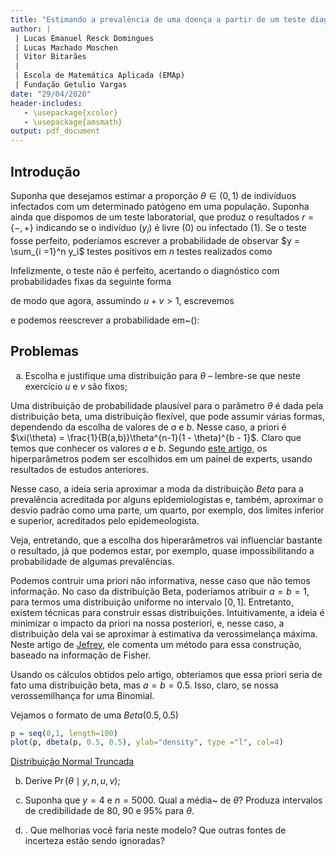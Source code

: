 ```yaml
---
title: "Estimando a prevalência de uma doença a partir de um teste diagnóstico"
author: |
 | Lucas Emanuel Resck Domingues
 | Lucas Machado Moschen
 | Vitor Bitarães
 | 
 | Escola de Matemática Aplicada (EMAp)
 | Fundação Getulio Vargas
date: "29/04/2020"
header-includes:
   - \usepackage{xcolor}
   - \usepackage{amsmath}
output: pdf_document
---
```


## Introdução

Suponha que desejamos estimar a proporção $\theta \in (0, 1)$ de indivíduos infectados com um determinado patógeno em uma população.
Suponha ainda que dispomos de um teste laboratorial, que produz o resultados $r = \{-, +\}$ indicando se o indivíduo ($y_i$) é livre ($0$) ou infectado ($1$).
Se o teste fosse perfeito, poderíamos escrever a probabilidade de observar $y = \sum_{i =1}^n y_i$ testes positivos em $n$ testes realizados como\footnote{Porquê?}

\begin{equation}
\label{eq:prev_simple}
 \operatorname{Pr}\left( y \mid \theta, n \right) = \binom{n}{y} \theta^y (1-\theta)^{n-y}. 
\end{equation}

Infelizmente, o teste não é perfeito, acertando o diagnóstico com probabilidades fixas da seguinte forma\footnote{Naturalmente, $u, v \in (0, 1) \times (0, 1)$, levando em conta a restrição $u + v > 1$.}

\begin{align}
%  \operatorname{Pr}\left(\right)
 \operatorname{Pr}\left(\ r = + \mid y_i = 0 \right) &:= 1-u,\\
 \operatorname{Pr}\left( r = - \mid y_i = 1 \right) &:= 1-v,
\end{align}

de modo que agora, assumindo $u + v > 1$, escrevemos\footnote{Exercício bônus: mostre porquê.}

\begin{equation}
   \begin{split}
  \operatorname{Pr}\left(r = + \mid \theta, u, v \right) &= Pr\left(r = + \mid y_i = 0\right)Pr\left(y_i = 0\right) + Pr\left(r = + \mid y_i = 1\right)Pr\left(y_i = 1\right) \\
  &= Pr\left(r = + \mid y_i = 0\right)Pr\left(y_i = 0\right) + (1 - Pr\left(r = - \mid y_i = 1\right))Pr\left(y_i = 1\right) \\
  &= (1 - u)(1 - \theta) + (1 - (1 - v))\theta \\
  &= 1 - u + \theta(u + v - 1)
   \end{split}
\end{equation}
e podemos reescrever a probabilidade em~(\ref{eq:prev_simple}):
\begin{equation}
 \operatorname{Pr}\left(y \mid \theta, n, u, v\right) = \binom{n}{y} \left[ 1 - u + \theta(u + v - 1) \right]^{y} \left[ u - \theta(u + v - 1)\right]^{n-y}.
\end{equation}





## Problemas

a) Escolha e justifique uma distribuição \textit{a priori} para $\theta$ -- lembre-se que neste exercício $u$ e $v$ são fixos;
 
 \textbf{Resposta:}
 
 Uma distribuição de probabilidade plausível para o parâmetro $\theta$ é dada pela distribuição beta, uma distribuição flexível, que pode assumir várias formas, dependendo da escolha de valores de $a$ e $b$. Nesse caso, a priori é $\xi(\theta) = \frac{1}{B(a,b)}\theta^{n-1}(1 - \theta)^{b - 1}$. Claro que temos que conhecer os valores $a$ e $b$. Segundo [este artigo](http://www.scielo.br/scielo.php?script=sci_arttext&pid=S0102-311X2014000400703), os hiperparâmetros podem ser escolhidos em um painel de experts, usando resultados de estudos anteriores. 
 
 Nesse caso, a ideia seria aproximar a moda da distribuição $Beta$ para a prevalência acreditada por alguns epidemiologistas e, também, aproximar o desvio padrão como uma parte, um quarto, por exemplo, dos limites inferior e superior, acreditados pelo epidemeologista. 
 
 Veja, entretando, que a escolha dos hiperarâmetros vai influenciar bastante o resultado, já que podemos estar, por exemplo, quase impossibilitando a probabilidade de algumas prevalências. 
 
 Podemos contruir uma priori não informativa, nesse caso que não temos informação. No caso da distribuição Beta, poderíamos atribuir $a = b = 1$, para termos uma distribuição uniforme no intervalo $[0,1]$. Entretanto, existem técnicas para construir essas distribuições. Intuitivamente, a ideia é minimizar o impacto da priori na nossa posteriori, e, nesse caso, a distribuição dela vai se aproximar à estimativa da verossimelança máxima. Neste artigo de [Jefrey](http://www.scielo.br/scielo.php?script=sci_arttext&pid=S0102-311X2014000400703), ele comenta um método para essa construção, baseado na informação de Fisher. 
 
 Usando os cálculos obtidos pelo artigo, obteríamos que essa priori seria de fato uma distribuição beta, mas $a = b = 0.5$. Isso, claro, se nossa verossemilhança for uma Binomial. 
 
 Vejamos o formato de uma $Beta(0.5,0.5)$

```r
p = seq(0,1, length=100)
plot(p, dbeta(p, 0.5, 0.5), ylab="density", type ="l", col=4)
```

\textcolor{red}{O que acham de usar a distribuição normal truncada?}

[Distribuição Normal Truncada](https://en.wikipedia.org/wiki/Truncated_normal_distribution#Definitions)
 
b) Derive $\operatorname{Pr}(\theta \mid y, n, u, v)$;
 
 \textbf{Resposta:}
 
c) Suponha que $y = 4$ e $n = 5000$.
 Qual a média~\textit{a posteriori} de $\theta$?
 Produza intervalos de credibilidade de $80$, $90$ e $95$\% para $\theta$. 
 
 \textbf{Resposta:}
 
d) \textbf{Bônus}. Que melhorias você faria neste modelo? Que outras fontes de incerteza estão sendo ignoradas?
 
 \textbf{Resposta:}